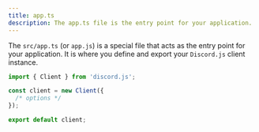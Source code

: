 ```yaml
---
title: app.ts
description: The app.ts file is the entry point for your application.
---
```


The `src/app.ts` (or `app.js`) is a special file that acts as the
entry point for your application. It is where you define and export
your `Discord.js` client instance.

```ts
import { Client } from 'discord.js';

const client = new Client({
  /* options */
});

export default client;
```
